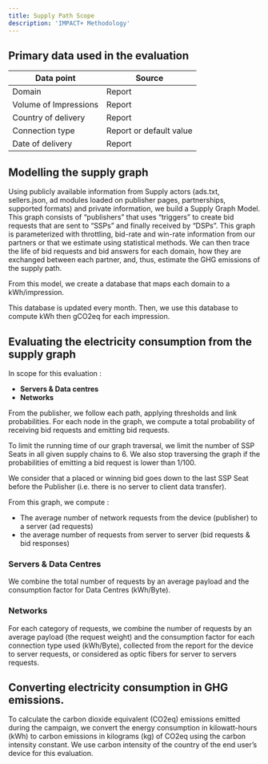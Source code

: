 ```yaml
---
title: Supply Path Scope
description: 'IMPACT+ Methodology'
---
```



## **Primary data used in the evaluation**

| Data point | Source |
| --- | --- |
| Domain | Report |
| Volume of Impressions | Report |
| Country of delivery | Report |
| Connection type | Report or default value |
| Date of delivery | Report |

## Modelling the supply graph

Using publicly available information from Supply actors (ads.txt, sellers.json, ad modules loaded on publisher pages, partnerships, supported formats) and private information, we build a Supply Graph Model. This graph consists of “publishers” that uses “triggers” to create bid requests that are sent to “SSPs” and finally received by “DSPs”. This graph is parameterized with throttling, bid-rate and win-rate information from our partners or that we estimate using statistical methods. We can then trace the life of bid requests and bid answers for each domain, how they are exchanged between each partner, and, thus, estimate the GHG emissions of the supply path. 

From this model, we create a database that maps each domain to a kWh/impression.

This database is updated every month. Then, we use this database to compute kWh then gCO2eq for each impression. 

## Evaluating the electricity consumption from the supply graph

In scope for this evaluation : 

- **Servers & Data centres**
- **Networks**

From the publisher, we follow each path, applying thresholds and link probabilities. For each node in the graph, we compute a total probability of receiving bid requests and emitting bid requests.

To limit the running time of our graph traversal, we limit the number of SSP Seats in all given supply chains to 6. We also stop traversing the graph if the probabilities of emitting a bid request is lower than 1/100.

We consider that a placed or winning bid goes down to the last SSP Seat before the Publisher (i.e. there is no server to client data transfer). 

From this graph, we compute : 

- The average number of network requests from the device (publisher) to a server (ad requests)
- the average number of requests from server to server (bid requests & bid responses)

### Servers & Data Centres

We combine the total number of requests by an average payload and the consumption factor for Data Centres (kWh/Byte).

### Networks

For each category of requests, we combine the number of requests by an average payload (the request weight) and the consumption factor for each connection type used (kWh/Byte), collected from the report for the device to server requests, or considered as optic fibers for server to servers requests. 



## Converting electricity consumption in GHG emissions.

To calculate the carbon dioxide equivalent (CO2eq) emissions emitted during the campaign, we convert the energy consumption in kilowatt-hours (kWh) to carbon emissions in kilograms (kg) of CO2eq using the carbon intensity constant. We use carbon intensity of the country of the end user’s device for this evaluation.
